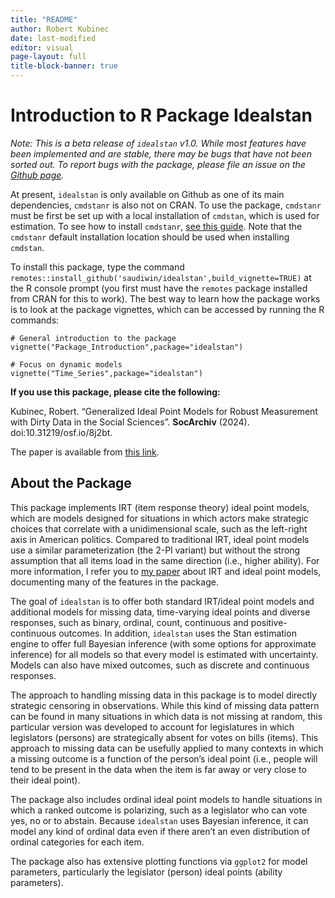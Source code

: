```yaml
---
title: "README"
author: Robert Kubinec
date: last-modified
editor: visual
page-layout: full
title-block-banner: true
---
```


# Introduction to R Package Idealstan

*Note: This is a beta release of `idealstan` v1.0. While most features have been implemented and are stable, there may be bugs that have not been sorted out. To report bugs with the package, please file an issue on the [Github page](https://github.com/saudiwin/idealstan/issues).*

At present, `idealstan` is only available on Github as one of its main dependencies, `cmdstanr` is also not on CRAN. To use the package, `cmdstanr` must be first be set up with a local installation of `cmdstan`, which is used for estimation. To see how to install `cmdstanr`, [see this guide](https://mc-stan.org/cmdstanr/). Note that the `cmdstanr` default installation location should be used when installing `cmdstan`.

To install this package, type the command `remotes::install_github('saudiwin/idealstan',build_vignette=TRUE)` at the R console prompt (you first must have the `remotes` package installed from CRAN for this to work). The best way to learn how the package works is to look at the package vignettes, which can be accessed by running the R commands:

```         
# General introduction to the package
vignette("Package_Introduction",package="idealstan")

# Focus on dynamic models
vignette("Time_Series",package="idealstan")
```

**If you use this package, please cite the following:**

Kubinec, Robert. "Generalized Ideal Point Models for Robust Measurement with Dirty Data in the Social Sciences". **SocArchiv** (2024). doi:10.31219/osf.io/8j2bt.

The paper is available from [this link](https://osf.io/8j2bt/).

## About the Package

This package implements IRT (item response theory) ideal point models, which are models designed for situations in which actors make strategic choices that correlate with a unidimensional scale, such as the left-right axis in American politics. Compared to traditional IRT, ideal point models use a similar parameterization (the 2-Pl variant) but without the strong assumption that all items load in the same direction (i.e., higher ability). For more information, I refer you to [my paper](https://osf.io/8j2bt/) about IRT and ideal point models, documenting many of the features in the package.

The goal of `idealstan` is to offer both standard IRT/ideal point models and additional models for missing data, time-varying ideal points and diverse responses, such as binary, ordinal, count, continuous and positive-continuous outcomes. In addition, `idealstan` uses the Stan estimation engine to offer full Bayesian inference (with some options for approximate inference) for all models so that every model is estimated with uncertainty. Models can also have mixed outcomes, such as discrete and continuous responses.

The approach to handling missing data in this package is to model directly strategic censoring in observations. While this kind of missing data pattern can be found in many situations in which data is not missing at random, this particular version was developed to account for legislatures in which legislators (persons) are strategically absent for votes on bills (items). This approach to missing data can be usefully applied to many contexts in which a missing outcome is a function of the person's ideal point (i.e., people will tend to be present in the data when the item is far away or very close to their ideal point).

The package also includes ordinal ideal point models to handle situations in which a ranked outcome is polarizing, such as a legislator who can vote yes, no or to abstain. Because `idealstan` uses Bayesian inference, it can model any kind of ordinal data even if there aren't an even distribution of ordinal categories for each item.

The package also has extensive plotting functions via `ggplot2` for model parameters, particularly the legislator (person) ideal points (ability parameters).
